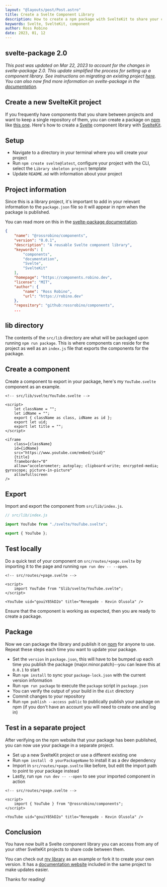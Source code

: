 ```yaml
---
layout: "@layouts/post/Post.astro"
title: Create a Svelte Component Library
description: How to create a npm package with SvelteKit to share your components between projects.
keywords: Svelte, SvelteKit, component
author: Ross Robino
date: 2023, 01, 12
---
```


## svelte-package 2.0

_This post was updated on Mar 22, 2023 to account for the changes in svelte-package 2.0. This update simplified the process for setting up a component library. See instructions on migrating an existing project [here](https://github.com/sveltejs/kit/pull/8922). You can also now find more information on svelte-package in the [documentation](https://kit.svelte.dev/docs/packaging)._

## Create a new SvelteKit project

If you frequently have components that you share between projects and want to keep a single repository of them, you can create a package on [npm](https://www.npmjs.com/) like [this one](https://github.com/rossrobino/drab). Here's how to create a [Svelte](https://svelte.dev) component library with [SvelteKit](https://kit.svelte.dev).

## Setup

- Navigate to a directory in your terminal where you will create your project
- Run `npm create svelte@latest`, configure your project with the CLI, select the `Library skeleton project` template
- Update `README.md` with information about your project

## Project information

Since this is a library project, it's important to add in your relevant information to the `package.json` file so it will appear in npm when the package is published.

You can read more on this in the [svelte-package documentation](https://kit.svelte.dev/docs/packaging).

```json
{
	"name": "@rossrobino/components",
	"version": "0.0.1",
	"description": "A reusable Svelte component library",
	"keywords": [
		"components",
		"documentation",
		"Svelte",
		"SvelteKit"
	],
	"homepage": "https://components.robino.dev",
	"license": "MIT",
	"author": {
		"name": "Ross Robino",
		"url": "https://robino.dev"
	},
	"repository": "github:rossrobino/components",
	...
```

## lib directory

The contents of the `src/lib` directory are what will be packaged upon running `npm run package`. This is where components can reside for the project as well as an `index.js` file that exports the components for the package.

## Create a component

Create a component to export in your package, here's my `YouTube.svelte` component as an example.

```svelte
<!-- src/lib/svelte/YouTube.svelte -->

<script>
	let className = "";
	let idName = "";
	export { className as class, idName as id };
	export let uid;
	export let title = "";
</script>

<iframe
	class={className}
	id={idName}
	src="https://www.youtube.com/embed/{uid}"
	{title}
	frameborder="0"
	allow="accelerometer; autoplay; clipboard-write; encrypted-media; gyroscope; picture-in-picture"
	allowfullscreen
/>
```

## Export

Import and export the component from `src/lib/index.js`.

```js
// src/lib/index.js

import YouTube from "./svelte/YouTube.svelte";

export { YouTube };
```

## Test locally

Do a quick test of your component on `src/routes/+page.svelte` by importing it to the page and running `npm run dev -- --open`.

```svelte
<!-- src/routes/+page.svelte -->

<script>
	import YouTube from "$lib/svelte/YouTube.svelte";
</script>

<YouTube uid="gouiY85kD2o" title="Renegade - Kevin Olusola" />
```

Ensure that the component is working as expected, then you are ready to create a package.

## Package

Now we can package the library and publish it on [npm](https://www.npmjs.com/) for anyone to use. Repeat these steps each time you want to update your package.

- Set the `version` in `package.json`, this will have to be bumped up each time you publish the package (major.minor.patch)--you can leave this at `0.0.1` to start
- Run `npm install` to sync your `package-lock.json` with the current version information
- Run `npm run package` to execute the `package` script in `package.json`
- You can verify the output of your build in the `dist` directory
- Commit changes to your repository
- Run `npm publish --access public` to publically publish your package on npm (if you don't have an account you will need to create one and log in)

## Test in a separate project

After verifying on the npm website that your package has been published, you can now use your package in a separate project.

- Set up a new SvelteKit project or use a different existing one
- Run `npm install -D yourPackageName` to install it as a dev dependency
- Import in `src/routes/+page.svelte` like before, but edit the import path to point to your package instead
- Lastly, run `npm run dev -- --open` to see your imported component in action

```svelte
<!-- src/routes/+page.svelte -->

<script>
	import { YouTube } from "@rossrobino/components";
</script>

<YouTube uid="gouiY85kD2o" title="Renegade - Kevin Olusola" />
```

## Conclusion

You have now built a Svelte component library you can access from any of your other SvelteKit projects to share code between them.

You can check out [my library](https://github.com/rossrobino/drab) as an example or fork it to create your own version. It has a [documentation website](https://drab.robino.dev) included in the same project to make updates easier.

Thanks for reading!
